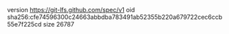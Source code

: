 version https://git-lfs.github.com/spec/v1
oid sha256:cfe74596300c24663abbdba783491ab52355b220a679722cec6ccb55e7f225cd
size 26787
